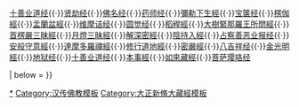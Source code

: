 {{Navbox
| name = China-buddhism-book-jingji
| state = {{{state<includeonly>|collapsed</includeonly>}}}
| title =  [[大正新脩大藏經|大正藏]]·经集部主要佛教典籍列表
| bodyclass = hlist  
| image = [[File:Dharma wheel.svg|50px]]

| list1 = [[佛說四十二章經|四十二章经]]{{·}}[[十善业道经]]{{·}}[[贤劫经]]{{·}}[[佛名经]]{{·}}[[藥師琉璃光如來本願功德經|药师经]]{{·}}[[彌勒下生經]]{{·}}[[宝箧经]]{{·}}[[楞伽經]]{{·}}[[佛說盂蘭盆經|盂蘭盆經]]{{·}}[[維摩詰所說經|维摩诘经]]{{·}}[[圆觉经]]{{·}}[[稻稈經]]{{·}}[[大樹緊那羅王所問經]]{{·}}[[首楞嚴三昧經]]{{·}}[[月燈三昧經]]{{·}}[[解深密經]]{{·}}[[陰持入經]]{{·}}[[占察善恶业报经]]{{·}}[[安般守意經]]{{·}}[[達摩多羅禪經]]{{·}}[[修行道地經]]{{·}}[[密嚴經]]{{·}}[[八吉祥经]]{{·}}[[金光明經]]{{·}}[[佛說罪業應報教化地獄經|地狱经]]{{·}}[[十善业道经]]{{·}}[[如是語經|本事經]]{{·}}[[如來藏經]]{{·}}[[菩萨璎珞经]]

| below = 
}}<noinclude>

[[Category:經集部|*]]
[[Category:汉传佛教模板]]
[[Category:大正新脩大藏經模板]]
</noinclude>